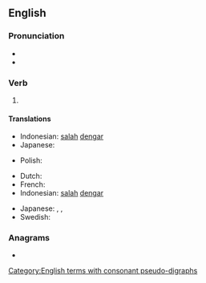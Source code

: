 ==English==

===Pronunciation===
* {{audio|en-us-misheard.ogg|Audio (US)|lang=en}}
* {{IPA|/ˈmɪshɜɹd/|lang=en}}

===Verb===
{{head|en|verb form}}

# {{en-past of|mishear}}

====Translations====
{{trans-top|Past tense of mishear}}
* Indonesian: [[salah]] [[dengar]]
* Japanese: {{t|ja|聞き間違った|tr=[[ききまちがった]], kiki-machigatta}}
{{trans-mid}}
* Polish: {{t|pl|przesłyszeć się}}
{{trans-bottom}}

{{trans-top|Past participle of mishear}}
* Dutch: {{t+|nl|misverstaan}}
* French: {{t+|fr|malentendu}}
* Indonesian: [[salah]] [[dengar]]
{{trans-mid}}
* Japanese: {{t|ja|聞き間違った|tr=[[ききまちがった]], kiki-machigatta}}, {{t|ja|聞き間違われる|tr=[[ききまちがわれる]], kiki-machigawareru}}, {{t|ja|聞き間違われた|tr=[[ききまちがわれた]], kiki-machigawareta}}
* Swedish: {{t|sv|missuppfattad}}
{{trans-bottom}}

===Anagrams===
* {{anagrams|en|Draheims|Hermidas|dreamish|semihard}}

[[Category:English terms with consonant pseudo-digraphs]]
